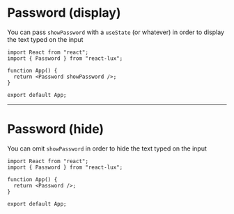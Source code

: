 
<Meta title="Forms/Password" />

# Password (display)

You can pass `showPassword` with a `useState` (or whatever) in order to display the text typed on the input

<Password showPassword />

```tsx
import React from "react";
import { Password } from "react-lux";

function App() {
  return <Password showPassword />;
}

export default App;
```

<hr></hr>

# Password (hide)

You can omit `showPassword` in order to hide the text typed on the input

<Password />

```tsx
import React from "react";
import { Password } from "react-lux";

function App() {
  return <Password />;
}

export default App;
```
